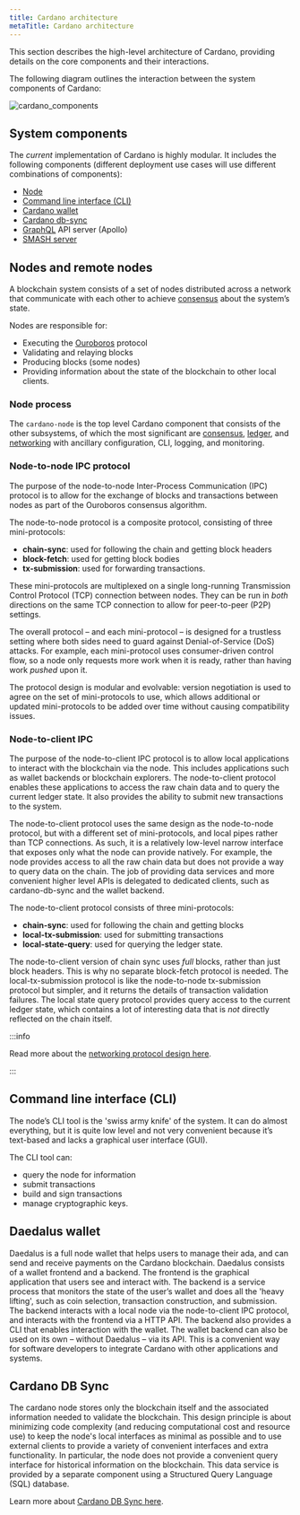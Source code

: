```yaml
---
title: Cardano architecture
metaTitle: Cardano architecture
---
```


This section describes the high-level architecture of Cardano, providing 
details on the core components and their interactions. 

The following diagram outlines the interaction between the system components of
Cardano:

![cardano_components](https://ucarecdn.com/3756645a-a4a2-4d2f-846a-e454bf7cba60/)

## System components

The _current_ implementation of Cardano is highly modular. It includes the
following components (different deployment use cases will use different
combinations of components):

- [Node](https://github.com/input-output-hk/cardano-node)
- [Command line interface (CLI)](https://github.com/IntersectMBO/cardano-cli)
- [Cardano wallet](https://github.com/input-output-hk/cardano-wallet)
- [Cardano db-sync](https://github.com/input-output-hk/cardano-db-sync)
- [GraphQL](https://github.com/input-output-hk/cardano-graphql) API server
  (Apollo)
- [SMASH server](https://github.com/IntersectMBO/cardano-db-sync/tree/master/cardano-smash-server)

## Nodes and remote nodes

A blockchain system consists of a set of nodes distributed across a network that
communicate with each other to achieve [consensus](/learn/consensus-explained) about the system’s state.

Nodes are responsible for:

- Executing the
  [Ouroboros](https://github.com/IntersectMBO/ouroboros-network?tab=readme-ov-file#ouroboros-network)
  protocol
- Validating and relaying blocks
- Producing blocks (some nodes)
- Providing information about the state of the blockchain to other local clients.

### Node process

The `cardano-node` is the top level Cardano component that consists of the other
subsystems, of which the most significant are [consensus](https://github.com/IntersectMBO/ouroboros-consensus?tab=readme-ov-file#ouroboros-consensus),
[ledger](https://github.com/IntersectMBO/cardano-ledger?tab=readme-ov-file#cardano-ledger),
and [networking](https://github.com/IntersectMBO/ouroboros-network?tab=readme-ov-file#ouroboros-network) with ancillary configuration, CLI, logging, and monitoring.

### Node-to-node IPC protocol

The purpose of the node-to-node Inter-Process Communication (IPC) protocol is to
allow for the exchange of blocks and transactions between nodes as part of the
Ouroboros consensus algorithm.

The node-to-node protocol is a composite protocol, consisting of three
mini-protocols:

- **chain-sync**: used for following the chain and getting block headers
- **block-fetch**: used for getting block bodies
- **tx-submission**: used for forwarding transactions.

These mini-protocols are multiplexed on a single long-running Transmission
Control Protocol (TCP) connection between nodes. They can be run in _both_
directions on the same TCP connection to allow for peer-to-peer (P2P) settings.

The overall protocol – and each mini-protocol – is designed for a trustless
setting where both sides need to guard against Denial-of-Service (DoS) attacks.
For example, each mini-protocol uses consumer-driven control flow, so a node
only requests more work when it is ready, rather than having work _pushed_ upon
it.

The protocol design is modular and evolvable: version negotiation is used to
agree on the set of mini-protocols to use, which allows additional or updated
mini-protocols to be added over time without causing compatibility issues.

### Node-to-client IPC

The purpose of the node-to-client IPC protocol is to allow local applications to
interact with the blockchain via the node. This includes applications such as
wallet backends or blockchain explorers. The node-to-client protocol enables
these applications to access the raw chain data and to query the current ledger
state. It also provides the ability to submit new transactions to the system.

The node-to-client protocol uses the same design as the node-to-node protocol,
but with a different set of mini-protocols, and local pipes rather than
TCP connections. As such, it is a relatively low-level narrow interface that
exposes only what the node can provide natively. For example, the node provides
access to all the raw chain data but does not provide a way to query data on the
chain. The job of providing data services and more convenient higher level APIs
is delegated to dedicated clients, such as cardano-db-sync and the wallet
backend.

The node-to-client protocol consists of three mini-protocols:

- **chain-sync**: used for following the chain and getting blocks
- **local-tx-submission**: used for submitting transactions
- **local-state-query**: used for querying the ledger state.

The node-to-client version of chain sync uses _full_ blocks, rather than just
block headers. This is why no separate block-fetch protocol is needed. The
local-tx-submission protocol is like the node-to-node tx-submission protocol but
simpler, and it returns the details of transaction validation failures. The
local state query protocol provides query access to the current ledger state,
which contains a lot of interesting data that is _not_ directly reflected on the
chain itself.

:::info

Read more about the [networking protocol design here](/explore-cardano/cardano-network/networking-protocol).

:::

## Command line interface (CLI)

The node’s CLI tool is the 'swiss army knife' of the system. It can do almost
everything, but it is quite low level and not very convenient because it’s
text-based and lacks a graphical user interface (GUI).

The CLI tool can:

- query the node for information
- submit transactions
- build and sign transactions
- manage cryptographic keys.

## Daedalus wallet

Daedalus is a full node wallet that helps users to manage their ada, and can
send and receive payments on the Cardano blockchain. Daedalus consists of a
wallet frontend and a backend. The frontend is the graphical application that
users see and interact with. The backend is a service process that monitors the
state of the user’s wallet and does all the 'heavy lifting', such as coin
selection, transaction construction, and submission. The backend interacts with
a local node via the node-to-client IPC protocol, and interacts with the
frontend via a HTTP API. The backend also provides a CLI that enables
interaction with the wallet. The wallet backend can also be used on its own
 – without Daedalus – via its API. This is a convenient way for software developers
to integrate Cardano with other applications and systems.

## Cardano DB Sync

The cardano node stores only the blockchain itself and the associated information
needed to validate the blockchain. This design principle is about minimizing
code complexity (and reducing computational cost and resource use) to keep the
node's local interfaces as minimal as possible and to use external clients to
provide a variety of convenient interfaces and extra functionality. In
particular, the node does not provide a convenient query interface for
historical information on the blockchain. This data service is provided by a
separate component using a Structured Query Language (SQL) database.

Learn more about [Cardano DB Sync here](https://github.com/IntersectMBO/cardano-db-sync?tab=readme-ov-file#cardano-db-sync).
   

